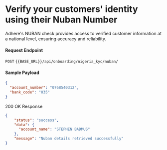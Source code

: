 # Verify your customers' identity using their Nuban Number

Adhere's NUBAN check provides access to verified customer information at a national level, ensuring accuracy and reliability.

#### Request Endpoint

`POST` `{{BASE_URL}}/api/onboarding/nigeria_kyc/nuban/`

#### Sample Payload

``` json
{
  "account_number": "0768540312",
  "bank_code": "035"
} 
```

200 OK Response

``` json
{
    "status": "success",
    "data": {
      "account_name": "STEPHEN BADMUS"
    },
    "message": "Nuban details retrieved successfully"
}
```
